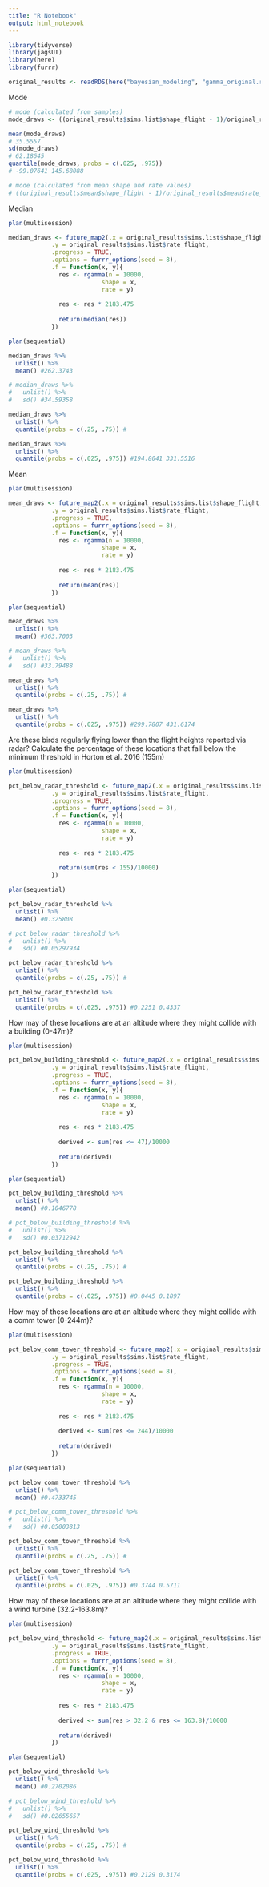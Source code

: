 ```yaml
---
title: "R Notebook"
output: html_notebook
---
```


```r
library(tidyverse)
library(jagsUI)
library(here)
library(furrr)
```

```r
original_results <- readRDS(here("bayesian_modeling", "gamma_original.rds"))
```

Mode
```r
# mode (calculated from samples)
mode_draws <- ((original_results$sims.list$shape_flight - 1)/original_results$sims.list$rate_flight)*2183.475

mean(mode_draws)
# 35.5557
sd(mode_draws)
# 62.18645
quantile(mode_draws, probs = c(.025, .975))
# -99.07641 145.68088 

# mode (calculated from mean shape and rate values)
# ((original_results$mean$shape_flight - 1)/original_results$mean$rate_flight)*2183.475
```

Median
```r
plan(multisession)

median_draws <- future_map2(.x = original_results$sims.list$shape_flight, 
            .y = original_results$sims.list$rate_flight,
            .progress = TRUE,
            .options = furrr_options(seed = 8),
            .f = function(x, y){
              res <- rgamma(n = 10000, 
                          shape = x,
                          rate = y)
              
              res <- res * 2183.475
              
              return(median(res))
            })

plan(sequential)

median_draws %>% 
  unlist() %>% 
  mean() #262.3743

# median_draws %>% 
#   unlist() %>% 
#   sd() #34.59358

median_draws %>% 
  unlist() %>% 
  quantile(probs = c(.25, .75)) #

median_draws %>% 
  unlist() %>% 
  quantile(probs = c(.025, .975)) #194.8041 331.5516
```

Mean
```r
plan(multisession)

mean_draws <- future_map2(.x = original_results$sims.list$shape_flight, 
            .y = original_results$sims.list$rate_flight,
            .progress = TRUE,
            .options = furrr_options(seed = 8),
            .f = function(x, y){
              res <- rgamma(n = 10000, 
                          shape = x,
                          rate = y)
              
              res <- res * 2183.475
              
              return(mean(res))
            })

plan(sequential)

mean_draws %>% 
  unlist() %>% 
  mean() #363.7003

# mean_draws %>% 
#   unlist() %>% 
#   sd() #33.79488

mean_draws %>% 
  unlist() %>% 
  quantile(probs = c(.25, .75)) #

mean_draws %>% 
  unlist() %>% 
  quantile(probs = c(.025, .975)) #299.7807 431.6174 
```

Are these birds regularly flying lower than the flight heights reported via radar?
Calculate the percentage of these locations that fall below the minimum	threshold in Horton et al. 2016 (155m)
```r
plan(multisession)

pct_below_radar_threshold <- future_map2(.x = original_results$sims.list$shape_flight, 
            .y = original_results$sims.list$rate_flight,
            .progress = TRUE,
            .options = furrr_options(seed = 8),
            .f = function(x, y){
              res <- rgamma(n = 10000, 
                          shape = x,
                          rate = y)
              
              res <- res * 2183.475
              
              return(sum(res < 155)/10000)
            })

plan(sequential)

pct_below_radar_threshold %>% 
  unlist() %>% 
  mean() #0.325808

# pct_below_radar_threshold %>% 
#   unlist() %>% 
#   sd() #0.05297934

pct_below_radar_threshold %>% 
  unlist() %>% 
  quantile(probs = c(.25, .75)) #

pct_below_radar_threshold %>% 
  unlist() %>% 
  quantile(probs = c(.025, .975)) #0.2251 0.4337
```

How may of these locations are at an altitude where they might collide with a building (0-47m)?
```r
plan(multisession)

pct_below_building_threshold <- future_map2(.x = original_results$sims.list$shape_flight, 
            .y = original_results$sims.list$rate_flight,
            .progress = TRUE,
            .options = furrr_options(seed = 8),
            .f = function(x, y){
              res <- rgamma(n = 10000, 
                          shape = x,
                          rate = y)
              
              res <- res * 2183.475
              
              derived <- sum(res <= 47)/10000
              
              return(derived)
            })

plan(sequential)

pct_below_building_threshold %>% 
  unlist() %>% 
  mean() #0.1046778

# pct_below_building_threshold %>% 
#   unlist() %>% 
#   sd() #0.03712942

pct_below_building_threshold %>% 
  unlist() %>% 
  quantile(probs = c(.25, .75)) # 

pct_below_building_threshold %>% 
  unlist() %>% 
  quantile(probs = c(.025, .975)) #0.0445 0.1897 
```

How may of these locations are at an altitude where they might collide with a comm tower (0-244m)?
```r
plan(multisession)

pct_below_comm_tower_threshold <- future_map2(.x = original_results$sims.list$shape_flight, 
            .y = original_results$sims.list$rate_flight,
            .progress = TRUE,
            .options = furrr_options(seed = 8),
            .f = function(x, y){
              res <- rgamma(n = 10000, 
                          shape = x,
                          rate = y)
              
              res <- res * 2183.475
              
              derived <- sum(res <= 244)/10000
              
              return(derived)
            })

plan(sequential)

pct_below_comm_tower_threshold %>% 
  unlist() %>% 
  mean() #0.4733745

# pct_below_comm_tower_threshold %>% 
#   unlist() %>% 
#   sd() #0.05003813

pct_below_comm_tower_threshold %>% 
  unlist() %>% 
  quantile(probs = c(.25, .75)) #

pct_below_comm_tower_threshold %>% 
  unlist() %>% 
  quantile(probs = c(.025, .975)) #0.3744 0.5711 
```

How may of these locations are at an altitude where they might collide with a wind turbine (32.2-163.8m)?
```r
plan(multisession)

pct_below_wind_threshold <- future_map2(.x = original_results$sims.list$shape_flight, 
            .y = original_results$sims.list$rate_flight,
            .progress = TRUE,
            .options = furrr_options(seed = 8),
            .f = function(x, y){
              res <- rgamma(n = 10000, 
                          shape = x,
                          rate = y)
              
              res <- res * 2183.475
              
              derived <- sum(res > 32.2 & res <= 163.8)/10000
              
              return(derived)
            })

plan(sequential)

pct_below_wind_threshold %>% 
  unlist() %>% 
  mean() #0.2702086

# pct_below_wind_threshold %>% 
#   unlist() %>% 
#   sd() #0.02655657

pct_below_wind_threshold %>% 
  unlist() %>% 
  quantile(probs = c(.25, .75)) #

pct_below_wind_threshold %>% 
  unlist() %>% 
  quantile(probs = c(.025, .975)) #0.2129 0.3174
```